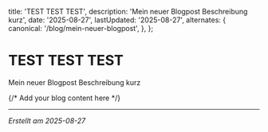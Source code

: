   title: 'TEST TEST TEST',
  description: 'Mein neuer Blogpost Beschreibung kurz',
  date: '2025-08-27',
  lastUpdated: '2025-08-27',
  alternates: {
    canonical: '/blog/mein-neuer-blogpost',
  },
};

# TEST TEST TEST

<BlogDateDisplay date="2025-08-27" lastUpdated="2025-08-27" className="mb-6" />

Mein neuer Blogpost Beschreibung kurz

{/* Add your blog content here */}

---

*Erstellt am 2025-08-27*

